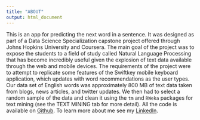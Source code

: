 ```yaml
---
title: "ABOUT"
output: html_document
---
```



This is an app for predicting the next word in a sentence. It was designed as part of a Data Science Specialization capstone project offered through Johns Hopkins University and Coursera. The main goal of the project was to expose the students to a field of study called Natural Language Processing that has become incredibly useful given the explosion of text data available through the web and mobile devices. The requirements of the project were to attempt to replicate some features of the Swiftkey mobile keyboard application, which updates with word recommendations as the user types. Our data set of English words was approximately 800 MB of text data taken from blogs, news articles, and twitter updates. We then had to select a random sample of the data and clean it using the `tm` and `RWeka` packages for text mining (see the TEXT MINING tab for more detail). All the code is available on [Github](https://github.com/nhsmith85/CourseraCapstone). To learn more about me see my [LinkedIn](https://www.linkedin.com/pub/nathan-h-smith/7/40a/b01).      



